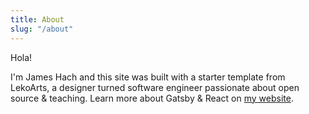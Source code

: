 ```yaml
---
title: About
slug: "/about"
---
```


Hola!

I'm James Hach and this site was built with a starter template from LekoArts, a designer turned software engineer passionate about open source & teaching. Learn more about Gatsby & React on [my website](https://www.lekoarts.de?utm_source=minimal-blog&utm_medium=Starter).
